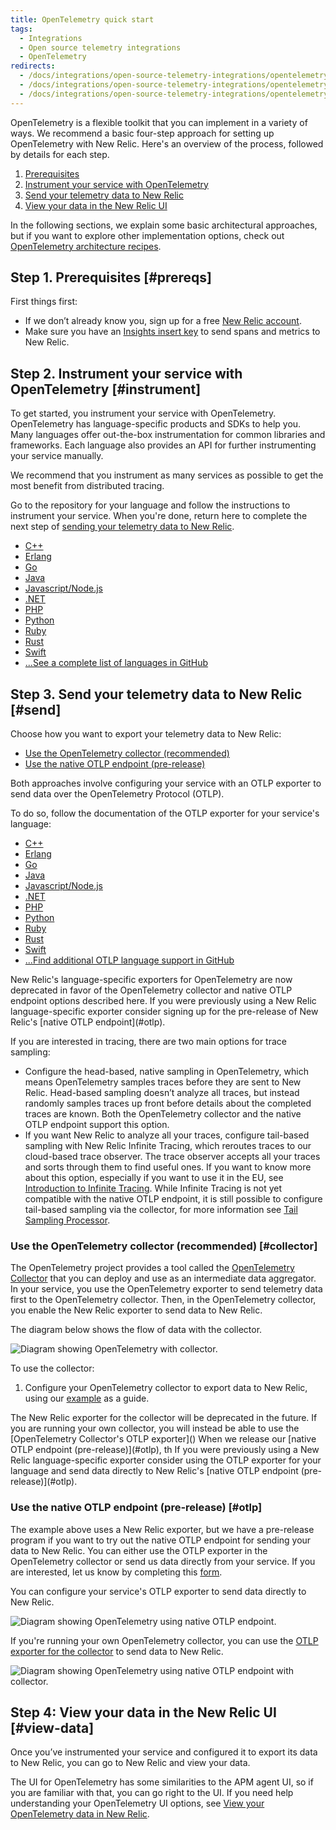 ```yaml
---
title: OpenTelemetry quick start
tags:
  - Integrations
  - Open source telemetry integrations
  - OpenTelemetry
redirects:
  - /docs/integrations/open-source-telemetry-integrations/opentelemetry/get-started-opentelemetry-new-relic
  - /docs/integrations/open-source-telemetry-integrations/opentelemetry/set-opentelemetry-new-relic
  - /docs/integrations/open-source-telemetry-integrations/opentelemetry/opentelemetry-quick-start-guide
---
```


OpenTelemetry is a flexible toolkit that you can implement in a variety of ways. We recommend a basic four-step approach for setting up OpenTelemetry with New Relic. Here's an overview of the process, followed by details for each step.

1. [Prerequisites](#prereqs)
2. [Instrument your service with OpenTelemetry](#instrument)
3. [Send your telemetry data to New Relic](#send)
4. [View your data in the New Relic UI](#view-data)

In the following sections, we explain some basic architectural approaches, but if you want to explore other implementation options, check out [OpenTelemetry architecture recipes](/docs/integrations/open-source-telemetry-integrations/opentelemetry/opentelemetry-architecture-recipes).

## Step 1. Prerequisites [#prereqs]

First things first:

* If we don’t already know you, sign up for a free [New Relic account](/docs/accounts/accounts-billing/account-setup/create-your-new-relic-account).
* Make sure you have an [Insights insert key](/docs/telemetry-data-platform/ingest-manage-data/ingest-apis/use-event-api-report-custom-events#) to send spans and metrics to New Relic.

## Step 2. Instrument your service with OpenTelemetry [#instrument]

To get started, you instrument your service with OpenTelemetry. OpenTelemetry has language-specific products and SDKs to help you. Many languages offer out-the-box instrumentation for common libraries and frameworks. Each language also provides an API for further instrumenting your service manually.

<Callout variant="tip">
  We recommend that you instrument as many services as possible to get the most benefit from distributed tracing.
</Callout>

Go to the repository for your language and follow the instructions to instrument your service. When you're done, return here to complete the next step of [sending your telemetry data to New Relic](#send).

* [C++](https://github.com/open-telemetry/opentelemetry-cpp)
* [Erlang](https://github.com/open-telemetry/opentelemetry-erlang)
* [Go](https://github.com/open-telemetry/opentelemetry-go)
* [Java](https://github.com/open-telemetry/opentelemetry-java)
* [Javascript/Node.js](https://github.com/open-telemetry/opentelemetry-js)
* [.NET](https://github.com/open-telemetry/opentelemetry-dotnet)
* [PHP](https://github.com/open-telemetry/opentelemetry-php)
* [Python](https://github.com/open-telemetry/opentelemetry-python)
* [Ruby](https://github.com/open-telemetry/opentelemetry-ruby)
* [Rust](https://github.com/open-telemetry/opentelemetry-rust)
* [Swift](https://github.com/open-telemetry/opentelemetry-swift)
* [...See a complete list of languages in GitHub](https://github.com/open-telemetry)

## Step 3. Send your telemetry data to New Relic [#send]

Choose how you want to export your telemetry data to New Relic:

* [Use the OpenTelemetry collector (recommended)](#collector)
* [Use the native OTLP endpoint (pre-release)](#otlp)

Both approaches involve configuring your service with an OTLP exporter to send data over the OpenTelemetry Protocol (OTLP).

To do so, follow the documentation of the OTLP exporter for your service's language:
   * [C++](https://github.com/open-telemetry/opentelemetry-cpp/tree/master/exporters/otlp)
   * [Erlang](https://github.com/open-telemetry/opentelemetry-erlang/tree/master/apps/opentelemetry_exporter)
   * [Go](https://pkg.go.dev/go.opentelemetry.io/otel/exporters/otlp)
   * [Java](http://github.com/open-telemetry/opentelemetry-java-instrumentation#getting-started)
   * [Javascript/Node.js](https://www.npmjs.com/package/@opentelemetry/exporter-collector)
   * [.NET](https://github.com/open-telemetry/opentelemetry-dotnet/tree/master/src/OpenTelemetry.Exporter.OpenTelemetryProtocol)
   * [PHP](https://github.com/open-telemetry/opentelemetry-php/blob/master/examples/AlwaysOnOTLPExample.php)
   * [Python](https://opentelemetry-python.readthedocs.io/en/stable/exporter/otlp/otlp.html)
   * [Ruby](https://github.com/open-telemetry/opentelemetry-ruby/tree/master/exporter/otlp)
   * [Rust](https://crates.io/crates/opentelemetry-otlp)
   * [Swift](https://github.com/open-telemetry/opentelemetry-swift/tree/master/Sources/Exporters/OpenTelemetryProtocol)
   * [...Find additional OTLP language support in GitHub](https://github.com/open-telemetry)

<Callout variant="important">
New Relic's language-specific exporters for OpenTelemetry are now deprecated in favor of the OpenTelemetry collector
and native OTLP endpoint options described here. If you were previously using a New Relic language-specific exporter
consider signing up for the pre-release of New Relic's [native OTLP endpoint](#otlp).
</Callout>

If you are interested in tracing, there are two main options for trace sampling:

* Configure the head-based, native sampling in OpenTelemetry, which means OpenTelemetry samples traces before they are sent to New Relic. Head-based sampling doesn’t analyze all traces, but instead randomly samples traces up front before details about the completed traces are known. Both the OpenTelemetry collector and the native OTLP endpoint support this option.
* If you want New Relic to analyze all your traces, configure tail-based sampling with New Relic Infinite Tracing, which reroutes traces to our cloud-based trace observer. The trace observer accepts all your traces and sorts through them to find useful ones. If you want to know more about this option, especially if you want to use it in the EU, see [Introduction to Infinite Tracing](/docs/understand-dependencies/distributed-tracing/infinite-tracing/introduction-infinite-tracing). While Infinite Tracing is not yet compatible with the native OTLP endpoint, it is still possible to configure tail-based sampling via the collector, for more information see [Tail Sampling Processor](https://github.com/open-telemetry/opentelemetry-collector-contrib/tree/main/processor/tailsamplingprocessor).

### Use the OpenTelemetry collector (recommended) [#collector]

The OpenTelemetry project provides a tool called the [OpenTelemetry Collector](https://github.com/open-telemetry/opentelemetry-collector) that you can deploy and use as an intermediate data aggregator. In your service, you use the OpenTelemetry exporter to send telemetry data first to the OpenTelemetry collector. Then, in the OpenTelemetry collector, you enable the New Relic exporter to send data to New Relic.

The diagram below shows the flow of data with the collector.

![Diagram showing OpenTelemetry with collector.](./images/collector_introduction_1.png "collector_introduction.png")

To use the collector:

1. Configure your OpenTelemetry collector to export data to New Relic, using our [example](https://github.com/open-telemetry/opentelemetry-collector-contrib/tree/main/exporter/newrelicexporter) as a guide.

<Callout variant="important">
The New Relic exporter for the collector will be deprecated in the future. If you are running your own collector, you will instead be able to use the [OpenTelemetry Collector's OTLP exporter]() When we release our [native OTLP endpoint (pre-release)](#otlp), th If you were previously using a New Relic language-specific exporter consider using the OTLP exporter for your language and send data directly to New Relic's [native OTLP endpoint (pre-release)](#otlp).
</Callout>

### Use the native OTLP endpoint (pre-release) [#otlp]

The example above uses a New Relic exporter, but we have a pre-release program if you want to try out the native OTLP endpoint for sending your data to New Relic. You can either use the OTLP exporter in the OpenTelemetry collector or send us data directly from your service. If you are interested, let us know by completing this [form](https://docs.google.com/forms/d/e/1FAIpQLSdIJVEAYaP7TXe9LmQA64yIObGvt-nOiz5kXYsjxLBbvut_1A/viewform).

You can configure your service's OTLP exporter to send data directly to New Relic.

![Diagram showing OpenTelemetry using native OTLP endpoint.](./images/native_otlp.png "native_otlp.png")

If you're running your own OpenTelemetry collector, you can use the [OTLP exporter for the collector]() to send data to New Relic.

![Diagram showing OpenTelemetry using native OTLP endpoint with collector.](./images/native_otlp_with_collector.png "native_oltp_with_collector.png")

## Step 4: View your data in the New Relic UI [#view-data]

Once you’ve instrumented your service and configured it to export its data to New Relic, you can go to New Relic and view your data.

The UI for OpenTelemetry has some similarities to the APM agent UI, so if you are familiar with that, you can go right to the UI. If you need help understanding your OpenTelemetry UI options, see [View your OpenTelemetry data in New Relic](/docs/integrations/open-source-telemetry-integrations/opentelemetry/view-your-opentelemetry-data-new-relic).
